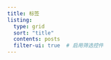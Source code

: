 ```yaml
---
title: 标签
listing:
  type: grid
  sort: "title"
  contents: posts
  filter-ui: true  # 启用筛选控件
---
```

